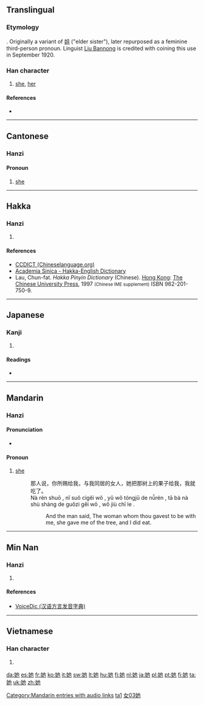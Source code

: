 ==Translingual==

===Etymology===
{{Han compound|女|也|c1=s|c2=p|t1=female, woman|ls=psc}}. Originally a variant of [[姐]] ("elder sister"), later repurposed as a feminine third-person pronoun. Linguist [[w:Liu_Bannong|Liu Bannong]] is credited with coining this use in September 1920.

===Han character===
{{Han char|rn=38|rad=女|as=03|sn=6|four=4441<sub>2</sub>|canj=女心木 (VPD)|ids=⿰[[女]][[也]]}}

# [[she]], [[her]]

====References====
* {{Han ref|kx=0255.050|dkj=06046|dj=0518.050|hdz=21029.020|uh=5979|ud=22905|bh=A66F|bd=42607}}

----

==Cantonese==

===Hanzi===
{{yue-hanzi|jyut=[[ji1]], [[taa1]]|y=yi1, ta1}}

====Pronoun====
{{yue-pron|ts|jyut=taa1|rs=女03}}

# [[she]]

----

==Hakka==

===Hanzi===
{{hak-hanzi|poj=[[tha]] (tha<sup>1</sup>)|gd=t'a<sup>1</sup>|hpy=ta1}}

# {{defn|lang=hak|sort=女03}}

====References====
* [http://www.chineselanguage.org/dictionaries/?mode=view&module=chardict&query=%E5%A5%B9 CCDICT (Chineselanguage.org)]
* [http://minhakka.ling.sinica.edu.tw/bkg/hakyin/search.php?DETAIL=1&LIMIT=id=41301&dbname=su_tian_1&graph=2 Academia Sinica - Hakka-English Dictionary]
* Lau, Chun-fat. ''Hakka Pinyin Dictionary'' (Chinese). [[Hong Kong]]: [[w:Chinese University of Hong Kong|The Chinese University Press]], 1997 <small>(Chinese IME supplement)</small> ISBN 962-201-750-9.

----

==Japanese==

===Kanji===
{{ja-kanji|grade=|rs=女03}}

# {{defn|lang=ja|sort=女03}}

====Readings====
* {{ja-readings|on=[[ち]] (chi), [[じ]] (ji), [[しゃ]] (sha), [[た]] (ta), [[い]] (i)|kun=[[あざる]] (azaru)}}

----

==Mandarin==

===Hanzi===
{{head|cmn|hanzi|sc=Hani}}{{attention|cmn|needs inflection template}}

====Pronunciation====
* {{audio|zh-tā.ogg|audio|lang=cmn}}

====Pronoun====
{{cmn-pronoun|ts|pin=[[tā]] ([[ta1]])|pint=ta1}}

# [[she]]
#: 那人说，你所赐给我，与我同居的女人，她把那树上的果子给我，我就吃了。
#: Nà rén shuō , nǐ suǒ cìgĕi wǒ , yǔ wǒ tóngjū de nǚrén , tā bà nà shù shàng de guǒzi gĕi wǒ , wǒ jiù chī le .
#:: And the man said, The woman whom thou gavest to be with me, she gave me of the tree, and I did eat.

[[Category:Mandarin entries with audio links]]
[[Category:Beginning Mandarin|ta1]]
[[Category:Beginning Mandarin|女03她]]

----

==Min Nan==

===Hanzi===
{{nan-hanzi|tlpa=[[ta]] (ta<sup>1</sup>)|gd=ta<sup>1</sup>}}

# {{defn|lang=nan|sort=女03}}

====References====
*[http://cn.voicedic.com/ VoiceDic (汉语方言发音字典)]

----

==Vietnamese==

===Han character===
{{vi-hantu|[[tha]]|rs=女03}}

# {{defn|lang=vi|sort=女03}}

[[da:她]]
[[es:她]]
[[fr:她]]
[[ko:她]]
[[it:她]]
[[sw:她]]
[[lt:她]]
[[hu:她]]
[[fj:她]]
[[nl:她]]
[[ja:她]]
[[pl:她]]
[[pt:她]]
[[fi:她]]
[[ta:她]]
[[uk:她]]
[[zh:她]]